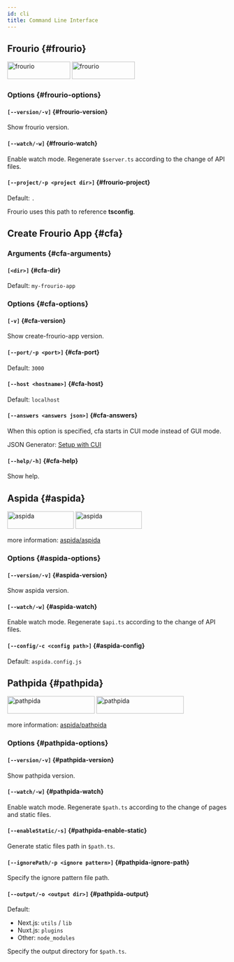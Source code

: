 ```yaml
---
id: cli
title: Command Line Interface
---
```


## Frourio {#frourio}

<img src="/logos/svg/black.svg#gh-light-mode-only" width="144px" height="40px" alt="frourio" />
<img src="/logos/svg/white.svg#gh-dark-mode-only" width="144px" height="40px" alt="frourio" />

### Options {#frourio-options}

#### `[--version/-v]` {#frourio-version}

Show frourio version.

#### `[--watch/-w]` {#frourio-watch}

Enable watch mode.
Regenerate `$server.ts` according to the change of API files.

#### `[--project/-p <project dir>]` {#frourio-project}

Default: `.`

Frourio uses this path to reference **tsconfig**.

## Create Frourio App {#cfa}

### Arguments {#cfa-arguments}

#### `[<dir>]` {#cfa-dir}

Default: `my-frourio-app`

### Options {#cfa-options}

#### `[-v]` {#cfa-version}

Show create-frourio-app version.

#### `[--port/-p <port>]` {#cfa-port}

Default: `3000`

#### `[--host <hostname>]` {#cfa-host}

Default: `localhost`

#### `[--answers <answers json>]` {#cfa-answers}

When this option is specified, cfa starts in CUI mode instead of GUI mode.

JSON Generator: [Setup with CUI](/docs/reference/cfa/cui)

#### `[--help/-h]` {#cfa-help}

Show help.

## Aspida {#aspida}

<img
  src="https://aspida.github.io/aspida/logos/svg/black.svg#gh-light-mode-only"
  width="152px"
  height="40px"
  alt="aspida"
/>
<img
  src="https://aspida.github.io/aspida/logos/svg/white.svg#gh-dark-mode-only"
  width="152px"
  height="40px"
  alt="aspida"
/>

more information: [aspida/aspida](https://github.com/aspida/aspida/tree/main/packages/aspida#readme)

### Options {#aspida-options}

#### `[--version/-v]` {#aspida-version}

Show aspida version.

#### `[--watch/-w]` {#aspida-watch}

Enable watch mode.
Regenerate `$api.ts` according to the change of API files.

#### `[--config/-c <config path>]` {#aspida-config}

Default: `aspida.config.js`

## Pathpida {#pathpida}

<img
  src="https://aspida.github.io/pathpida/logos/svg/black.svg#gh-light-mode-only"
  width="200px"
  height="40px"
  alt="pathpida"
/>
<img
  src="https://aspida.github.io/pathpida/logos/svg/white.svg#gh-dark-mode-only"
  width="200px"
  height="40px"
  alt="pathpida"
/>

more information: [aspida/pathpida](https://github.com/aspida/pathpida#CLI-options)

### Options {#pathpida-options}

#### `[--version/-v]` {#pathpida-version}

Show pathpida version.

#### `[--watch/-w]` {#pathpida-watch}

Enable watch mode.
Regenerate `$path.ts` according to the change of pages and static files.

#### `[--enableStatic/-s]` {#pathpida-enable-static}

Generate static files path in `$path.ts`.

#### `[--ignorePath/-p <ignore pattern>]` {#pathpida-ignore-path}

Specify the ignore pattern file path.

#### `[--output/-o <output dir>]` {#pathpida-output}

Default:

- Next.js: `utils` / `lib`
- Nuxt.js: `plugins`
- Other: `node_modules`

Specify the output directory for `$path.ts`.
